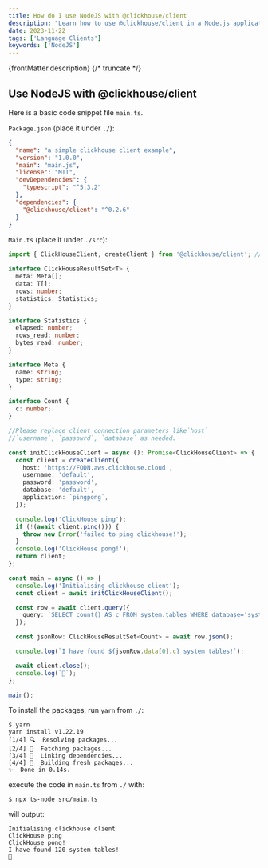 ```yaml
---
title: How do I use NodeJS with @clickhouse/client
description: "Learn how to use @clickhouse/client in a Node.js application to interact with ClickHouse and perform queries."
date: 2023-11-22
tags: ['Language Clients']
keywords: ['NodeJS']
---
```


{frontMatter.description}
{/* truncate */}

## Use NodeJS with @clickhouse/client

Here is a basic code snippet file `main.ts`. 

`Package.json` (place it under `./`):

```json
{
  "name": "a simple clickhouse client example",
  "version": "1.0.0",
  "main": "main.js",
  "license": "MIT",
  "devDependencies": {
    "typescript": "^5.3.2"
  },
  "dependencies": {
    "@clickhouse/client": "^0.2.6"
  }
}
```

`Main.ts` (place it under `./src`):

```ts
import { ClickHouseClient, createClient } from '@clickhouse/client'; // or '@clickhouse/client-web'

interface ClickHouseResultSet<T> {
  meta: Meta[];
  data: T[];
  rows: number;
  statistics: Statistics;
}

interface Statistics {
  elapsed: number;
  rows_read: number;
  bytes_read: number;
}

interface Meta {
  name: string;
  type: string;
}

interface Count {
  c: number;
}

//Please replace client connection parameters like`host`
//`username`, `passowrd`, `database` as needed.

const initClickHouseClient = async (): Promise<ClickHouseClient> => {
  const client = createClient({
    host: 'https://FQDN.aws.clickhouse.cloud',
    username: 'default',
    password: 'password',
    database: 'default',
    application: `pingpong`,
  });

  console.log('ClickHouse ping');
  if (!(await client.ping())) {
    throw new Error('failed to ping clickhouse!');
  }
  console.log('ClickHouse pong!');
  return client;
};

const main = async () => {
  console.log('Initialising clickhouse client');
  const client = await initClickHouseClient();

  const row = await client.query({
    query: `SELECT count() AS c FROM system.tables WHERE database='system'`,
  });

  const jsonRow: ClickHouseResultSet<Count> = await row.json();

  console.log(`I have found ${jsonRow.data[0].c} system tables!`);

  await client.close();
  console.log(`👋`);
};

main();
```

To install the packages, run `yarn` from `./`:

```
$ yarn
yarn install v1.22.19
[1/4] 🔍  Resolving packages...
[2/4] 🚚  Fetching packages...
[3/4] 🔗  Linking dependencies...
[4/4] 🔨  Building fresh packages...
✨  Done in 0.14s.
```


execute the code in `main.ts` from `./` with:
```
$ npx ts-node src/main.ts
```

will output:
```
Initialising clickhouse client
ClickHouse ping
ClickHouse pong!
I have found 120 system tables!
👋
```

